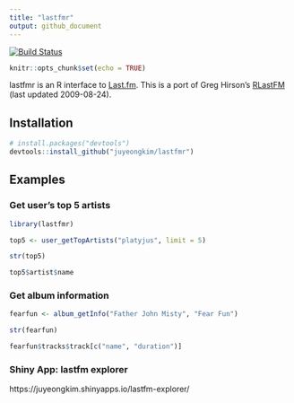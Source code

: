 ```yaml
---
title: "lastfmr"
output: github_document
---
```


[![Build Status](https://travis-ci.org/juyeongkim/lastfmr.svg?branch=master)](https://travis-ci.org/juyeongkim/lastfmr)


```r
knitr::opts_chunk$set(echo = TRUE)
```

lastfmr is an R interface to [Last.fm](http://www.last.fm/api). This is a port of Greg Hirson's [RLastFM](https://cran.r-project.org/package=RLastFM) (last updated 2009-08-24).


## Installation

```r
# install.packages("devtools")
devtools::install_github("juyeongkim/lastfmr")
```


## Examples

### Get user's top 5 artists

```r
library(lastfmr)

top5 <- user_getTopArtists("platyjus", limit = 5)

str(top5)

top5$artist$name
```


### Get album information
```r
fearfun <- album_getInfo("Father John Misty", "Fear Fun")

str(fearfun)

fearfun$tracks$track[c("name", "duration")]
```


### Shiny App: lastfm explorer

https://juyeongkim.shinyapps.io/lastfm-explorer/
